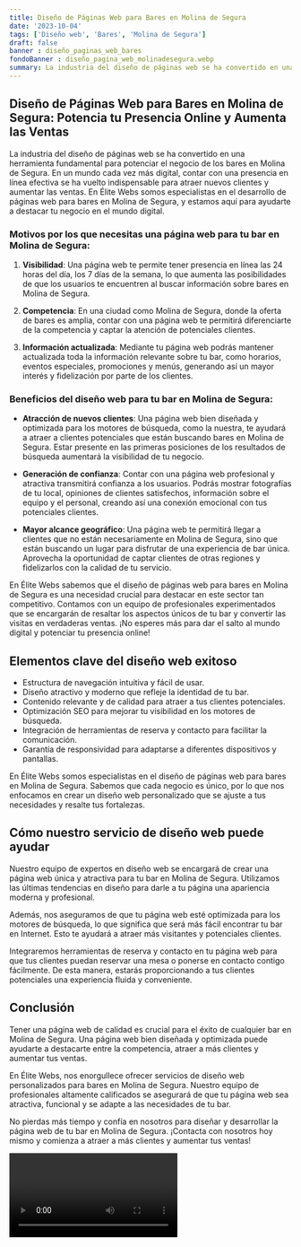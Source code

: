 ```yaml
---
title: Diseño de Páginas Web para Bares en Molina de Segura
date: '2023-10-04'
tags: ['Diseño web', 'Bares', 'Molina de Segura']
draft: false
banner : diseño_paginas_web_bares
fondoBanner : diseño_pagina_web_molinadesegura.webp
summary: La industria del diseño de páginas web se ha convertido en una herramienta fundamental para potenciar el negocio de los bares en Molina de Segura. En un mundo cada vez más digital, contar con una presencia en línea efectiva se ha vuelto indispensable para atraer nuevos clientes y aumentar las ventas. En Élite Webs somos especialistas en el desarrollo de páginas web para bares en Molina de Segura, y estamos aquí para ayudarte a destacar tu negocio en el mundo digital.
---
```


## Diseño de Páginas Web para Bares en Molina de Segura: Potencia tu Presencia Online y Aumenta las Ventas

La industria del diseño de páginas web se ha convertido en una herramienta fundamental para potenciar el negocio de los bares en Molina de Segura. En un mundo cada vez más digital, contar con una presencia en línea efectiva se ha vuelto indispensable para atraer nuevos clientes y aumentar las ventas. En Élite Webs somos especialistas en el desarrollo de páginas web para bares en Molina de Segura, y estamos aquí para ayudarte a destacar tu negocio en el mundo digital.

### Motivos por los que necesitas una página web para tu bar en Molina de Segura:

1. **Visibilidad**: Una página web te permite tener presencia en línea las 24 horas del día, los 7 días de la semana, lo que aumenta las posibilidades de que los usuarios te encuentren al buscar información sobre bares en Molina de Segura.

2. **Competencia**: En una ciudad como Molina de Segura, donde la oferta de bares es amplia, contar con una página web te permitirá diferenciarte de la competencia y captar la atención de potenciales clientes.

3. **Información actualizada**: Mediante tu página web podrás mantener actualizada toda la información relevante sobre tu bar, como horarios, eventos especiales, promociones y menús, generando así un mayor interés y fidelización por parte de los clientes.

### Beneficios del diseño web para tu bar en Molina de Segura:

- **Atracción de nuevos clientes**: Una página web bien diseñada y optimizada para los motores de búsqueda, como la nuestra, te ayudará a atraer a clientes potenciales que están buscando bares en Molina de Segura. Estar presente en las primeras posiciones de los resultados de búsqueda aumentará la visibilidad de tu negocio.

- **Generación de confianza**: Contar con una página web profesional y atractiva transmitirá confianza a los usuarios. Podrás mostrar fotografías de tu local, opiniones de clientes satisfechos, información sobre el equipo y el personal, creando así una conexión emocional con tus potenciales clientes.

- **Mayor alcance geográfico**: Una página web te permitirá llegar a clientes que no están necesariamente en Molina de Segura, sino que están buscando un lugar para disfrutar de una experiencia de bar única. Aprovecha la oportunidad de captar clientes de otras regiones y fidelizarlos con la calidad de tu servicio.

En Élite Webs sabemos que el diseño de páginas web para bares en Molina de Segura es una necesidad crucial para destacar en este sector tan competitivo. Contamos con un equipo de profesionales experimentados que se encargarán de resaltar los aspectos únicos de tu bar y convertir las visitas en verdaderas ventas. ¡No esperes más para dar el salto al mundo digital y potenciar tu presencia online!

<GifSeo />

<Cta />

## Elementos clave del diseño web exitoso

- Estructura de navegación intuitiva y fácil de usar.
- Diseño atractivo y moderno que refleje la identidad de tu bar.
- Contenido relevante y de calidad para atraer a tus clientes potenciales.
- Optimización SEO para mejorar tu visibilidad en los motores de búsqueda.
- Integración de herramientas de reserva y contacto para facilitar la comunicación.
- Garantía de responsividad para adaptarse a diferentes dispositivos y pantallas.

En Élite Webs somos especialistas en el diseño de páginas web para bares en Molina de Segura. Sabemos que cada negocio es único, por lo que nos enfocamos en crear un diseño web personalizado que se ajuste a tus necesidades y resalte tus fortalezas.

## Cómo nuestro servicio de diseño web puede ayudar

Nuestro equipo de expertos en diseño web se encargará de crear una página web única y atractiva para tu bar en Molina de Segura. Utilizamos las últimas tendencias en diseño para darle a tu página una apariencia moderna y profesional.

Además, nos aseguramos de que tu página web esté optimizada para los motores de búsqueda, lo que significa que será más fácil encontrar tu bar en Internet. Esto te ayudará a atraer más visitantes y potenciales clientes.

Integraremos herramientas de reserva y contacto en tu página web para que tus clientes puedan reservar una mesa o ponerse en contacto contigo fácilmente. De esta manera, estarás proporcionando a tus clientes potenciales una experiencia fluida y conveniente.

## Conclusión

Tener una página web de calidad es crucial para el éxito de cualquier bar en Molina de Segura. Una página web bien diseñada y optimizada puede ayudarte a destacarte entre la competencia, atraer a más clientes y aumentar tus ventas.

En Élite Webs, nos enorgullece ofrecer servicios de diseño web personalizados para bares en Molina de Segura. Nuestro equipo de profesionales altamente calificados se asegurará de que tu página web sea atractiva, funcional y se adapte a las necesidades de tu bar.

No pierdas más tiempo y confía en nosotros para diseñar y desarrollar la página web de tu bar en Molina de Segura. ¡Contacta con nosotros hoy mismo y comienza a atraer a más clientes y aumentar tus ventas!

<Video />

<CtaBot job='Bares' city='Molina de Segura'/>

<Gmaps query='Molina de Segura+españa+maps' />